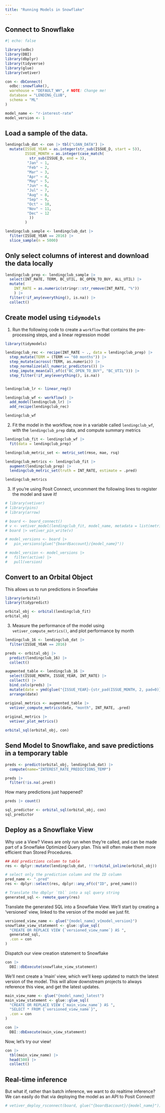 ```yaml
---
title: "Running Models in Snowflake"
---
```


## Connect to Snowflake

<!-- 
IMPORTANT -- you'll probably need to change the warehouse name.
-->

```r
#| echo: false

library(odbc)
library(DBI)
library(dbplyr)
library(tidyverse)
library(glue)
library(vetiver)

con <- dbConnect(
  odbc::snowflake(),
  warehouse = "DEFAULT_WH", # NOTE: Change me!
  database = "LENDING_CLUB",
  schema = "ML"
)

model_name <- "r-interest-rate"
model_version <- 1
```

## Load a sample of the data.

```r
lendingclub_dat <- con |> tbl("LOAN_DATA") |>
  mutate(ISSUE_YEAR = as.integer(str_sub(ISSUE_D, start = 5)),
         ISSUE_MONTH = as.integer(case_match(
           str_sub(ISSUE_D, end = 3),
          "Jan" ~ 1,
          "Feb" ~ 2,
          "Mar" ~ 3,
          "Apr" ~ 4,
          "May" ~ 5,
          "Jun" ~ 6,
          "Jul" ~ 7,
          "Aug" ~ 8,
          "Sep" ~ 9,
          "Oct" ~ 10,
          "Nov" ~ 11,
          "Dec" ~ 12
           ))
         )

lendingclub_sample <- lendingclub_dat |>
  filter(ISSUE_YEAR == 2016) |>
  slice_sample(n = 5000)
```

## Only select columns of interest and download the data locally

```r
lendingclub_prep <- lendingclub_sample |> 
  select(INT_RATE, TERM, BC_UTIL, BC_OPEN_TO_BUY, ALL_UTIL) |> 
  mutate(
    INT_RATE = as.numeric(stringr::str_remove(INT_RATE, "%"))
    ) |>
  filter(!if_any(everything(), is.na)) |>
  collect()
```

## Create model using `tidymodels`

1.  Run the following code to create a `workflow` that contains the pre-processing steps, and a linear regression model

```r
library(tidymodels)

lendingclub_rec <- recipe(INT_RATE ~ ., data = lendingclub_prep) |>
  step_mutate(TERM = (TERM == "60 months")) |>
  step_mutate(across(!TERM, as.numeric)) |> 
  step_normalize(all_numeric_predictors()) |>
  step_impute_mean(all_of(c("BC_OPEN_TO_BUY", "BC_UTIL"))) |>   
  step_filter(!if_any(everything(), is.na))


lendingclub_lr <- linear_reg()

lendingclub_wf <- workflow() |> 
  add_model(lendingclub_lr) |> 
  add_recipe(lendingclub_rec)

lendingclub_wf
```

2.  Fit the model in the workflow, now in a variable called `lendingclub_wf`, with the `lendingclub_prep` data, and compute summary metrics

```r
lendingclub_fit <- lendingclub_wf |> 
  fit(data = lendingclub_prep)

lendingclub_metric_set <- metric_set(rmse, mae, rsq)

lendingclub_metrics <- lendingclub_fit |>
  augment(lendingclub_prep) |>
  lendingclub_metric_set(truth = INT_RATE, estimate = .pred)

lendingclub_metrics
```

3. If you're using Posit Connect, uncomment the following lines to register the model and save it!

```r
# library(vetiver)
# library(pins)
# library(arrow)

# board <- board_connect()
# v <- vetiver_model(lendingclub_fit, model_name, metadata = list(metrics = lendingclub_metrics))
# board |> vetiver_pin_write(v)

# model_versions <- board |>
#   pin_versions(glue("{board$account}/{model_name}"))

# model_version <- model_versions |>
#   filter(active) |>
#   pull(version)
```

## Convert to an Orbital Object

This allows us to run predictions in Snowflake

```r
library(orbital)
library(tidypredict)

orbital_obj <- orbital(lendingclub_fit)
orbital_obj

```

3.  Measure the performance of the model using `vetiver_compute_metrics()`, and plot performance by month

```r
lendingclub_16 <- lendingclub_dat |>
  filter(ISSUE_YEAR == 2016)

preds <- orbital_obj |> 
  predict(lendingclub_16) |>
  collect()

augmented_table <- lendingclub_16 |>
  select(ISSUE_MONTH, ISSUE_YEAR, INT_RATE) |>
  collect() |>
  bind_cols(preds) |>
  mutate(date = ymd(glue("{ISSUE_YEAR}-{str_pad(ISSUE_MONTH, 2, pad=0)}-01"))) |>
  arrange(date)

original_metrics <- augmented_table |> 
  vetiver_compute_metrics(date, "month", INT_RATE, .pred)
  
original_metrics |>
  vetiver_plot_metrics()
```

```r
orbital_sql(orbital_obj, con)
```

## Send Model to Snowflake, and save predictions in a temporary table

```r
preds <- predict(orbital_obj, lendingclub_dat) |>
  compute(name="INTEREST_RATE_PREDICTIONS_TEMP")

preds |>
  filter(!is.na(.pred))
```

How many predictions just happened?

```r
preds |> count()
```

```r
sql_predictor <- orbital_sql(orbital_obj, con)
sql_predictor
```

## Deploy as a Snowflake View

Why use a View? Views are only run when they're called, and can be made part of a Snowflake Optimized Query plan. This will often make them more efficient than Stored Procedures.

```r
## Add predictions column to table
res <- dplyr::mutate(lendingclub_dat, !!!orbital_inline(orbital_obj))

# select only the prediction column and the ID column
pred_name <- ".pred"
res <- dplyr::select(res, dplyr::any_of(c("ID", pred_name)))

# Translate the dbplyr `tbl` into a sql query string
generated_sql <- remote_query(res)
```

Translate the generated SQL into a Snowflake View. We'll start by creating a 'versioned' view, linked to the version of the model we just fit.

```r
versioned_view_name <- glue("{model_name}_v{model_version}")
snowflake_view_statement <- glue::glue_sql(
  "CREATE OR REPLACE VIEW {`versioned_view_name`} AS ",
  generated_sql,
  .con = con
)

```

Dispatch our view creation statement to Snowflake

```r
con |>
  DBI::dbExecute(snowflake_view_statement)
```

We'll next create a 'main' view, which we'll keep updated to match the latest version of the model. This will allow downstream projects to always reference this view, and get the latest updates.

```r
main_view_name <- glue("{model_name}_latest")
main_view_statement <- glue::glue_sql(
  "CREATE OR REPLACE VIEW {`main_view_name`} AS ",
  "SELECT * FROM {`versioned_view_name`}",
  .con = con
)

con |>
  DBI::dbExecute(main_view_statement)

```

Now, let's try our view!

```r
con |>
  tbl(main_view_name) |>
  head(500) |>
  collect()
```

## Real-time inference

But what if, rather than batch inference, we want to do realtime inference? We can easily do that via deploying the model as an API to Posit Connect!

```r
# vetiver_deploy_rsconnect(board, glue("{board$account}/{model_name}"))
```
